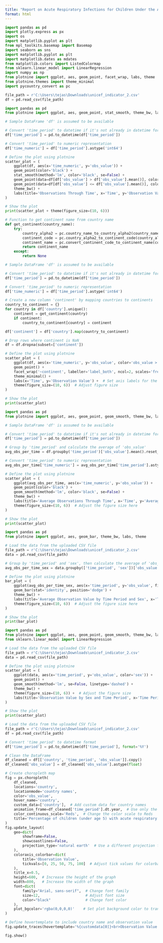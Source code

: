 ```yaml
---
title: "Report on Acute Respiratory Infections for Children Under the Age of Five"
format: html
---
```


```python
import pandas as pd
import plotly.express as px
import os
import matplotlib.pyplot as plt
from mpl_toolkits.basemap import Basemap
import seaborn as sns
import matplotlib.pyplot as plt
import matplotlib.dates as mdates
from matplotlib.colors import ListedColormap
from sklearn.linear_model import LinearRegression
import numpy as np
from plotnine import ggplot, aes, geom_point, facet_wrap, labs, theme
from plotnine.themes import theme_minimal
import pycountry_convert as pc
```

```python
file_path = r'C:\Users\tejas\Downloads\unicef_indicator_2.csv'
df = pd.read_csv(file_path)
```

```python
import pandas as pd
from plotnine import ggplot, aes, geom_point, stat_smooth, theme_bw, labs

# Sample DataFrame 'df' is assumed to be available

# Convert 'time_period' to datetime if it's not already in datetime format
df['time_period'] = pd.to_datetime(df['time_period'])

# Convert 'time_period' to numeric representation
df['time_numeric'] = df['time_period'].astype('int64')

# Define the plot using plotnine
scatter_plot = (
    ggplot(df, aes(x='time_numeric', y='obs_value')) +
    geom_point(color='black') +
    stat_smooth(method='lm', color='black', se=False) +
    geom_point(data=df[df['obs_value'] > df['obs_value'].mean()], color='#FF5733') +
    geom_point(data=df[df['obs_value'] <= df['obs_value'].mean()], color='#6CBB3C') +
    theme_bw() +
    labs(title='Observations Through Time', x='Time', y='Observation Value')
)

# Show the plot
print(scatter_plot + theme(figure_size=(10, 6)))
```

```python
# Function to get continent name from country name
def get_continent(country_name):
    try:
        country_alpha2 = pc.country_name_to_country_alpha2(country_name)
        continent_code = pc.country_alpha2_to_continent_code(country_alpha2)
        continent_name = pc.convert_continent_code_to_continent_name(continent_code)
        return continent_name
    except:
        return None

# Sample DataFrame 'df' is assumed to be available

# Convert 'time_period' to datetime if it's not already in datetime format
df['time_period'] = pd.to_datetime(df['time_period'])

# Convert 'time_period' to numeric representation
df['time_numeric'] = df['time_period'].astype('int64')

# Create a new column 'continent' by mapping countries to continents
country_to_continent = {}
for country in df['country'].unique():
    continent = get_continent(country)
    if continent:
        country_to_continent[country] = continent

df['continent'] = df['country'].map(country_to_continent)

# Drop rows where continent is NaN
df = df.dropna(subset=['continent'])

# Define the plot using plotnine
scatter_plot = (
    ggplot(df, aes(x='time_numeric', y='obs_value', color='obs_value > obs_value.mean()')) +
    geom_point() +
    facet_wrap('~continent', labeller='label_both', ncol=2, scales='free_y') +  # Adjust ncol for the number of columns
    theme_minimal() +
    labs(x='Time', y='Observation Value') +  # Set axis labels for the entire plot
    theme(figure_size=(10, 6))  # Adjust figure size
)

# Show the plot
print(scatter_plot)
```

```python
import pandas as pd
from plotnine import ggplot, aes, geom_point, geom_smooth, theme_bw, labs, theme

# Sample DataFrame 'df' is assumed to be available

# Convert 'time_period' to datetime if it's not already in datetime format
df['time_period'] = pd.to_datetime(df['time_period'])

# Group by 'time_period' and calculate the average of 'obs_value'
avg_obs_per_time = df.groupby('time_period')['obs_value'].mean().reset_index()

# Convert 'time_period' to numeric representation
avg_obs_per_time['time_numeric'] = avg_obs_per_time['time_period'].astype('int64')

# Define the plot using plotnine
scatter_plot = (
    ggplot(avg_obs_per_time, aes(x='time_numeric', y='obs_value')) +
    geom_point(color='black') +
    geom_smooth(method='lm', color='black', se=False) +
    theme_bw() +
    labs(title='Average Observations Through Time', x='Time', y='Average Observation Value') +
    theme(figure_size=(10, 6))  # Adjust the figure size here
)

# Show the plot
print(scatter_plot)
```

```python
import pandas as pd
from plotnine import ggplot, aes, geom_bar, theme_bw, labs, theme

# Load the data from the uploaded CSV file
file_path = r'C:\Users\tejas\Downloads\unicef_indicator_2.csv'
data = pd.read_csv(file_path)

# Group by 'time_period' and 'sex', then calculate the average of 'obs_value'
avg_obs_per_time_sex = data.groupby(['time_period', 'sex'])['obs_value'].mean().reset_index()

# Define the plot using plotnine
bar_plot = (
    ggplot(avg_obs_per_time_sex, aes(x='time_period', y='obs_value', fill='sex')) +
    geom_bar(stat='identity', position='dodge') +
    theme_bw() +
    labs(title='Average Observation Value by Time Period and Sex', x='Time Period', y='Average Observation Value', fill='Sex') +
    theme(figure_size=(10, 6))  # Adjust the figure size here
)

# Show the plot
print(bar_plot)
```


```python
import pandas as pd
from plotnine import ggplot, aes, geom_point, geom_smooth, theme_bw, labs, theme
from sklearn.linear_model import LinearRegression

# Load the data from the uploaded CSV file
file_path = r'C:\Users\tejas\Downloads\unicef_indicator_2.csv'
data = pd.read_csv(file_path)

# Define the plot using plotnine
scatter_plot = (
    ggplot(data, aes(x='time_period', y='obs_value', color='sex')) +
    geom_point() +
    geom_smooth(method='lm', se=False, linetype='dashed') +
    theme_bw() +
    theme(figure_size=(10, 6)) +  # Adjust the figure size
    labs(title='Observation Value by Sex and Time Period', x='Time Period', y='Observed Value', color='Sex')
)

# Show the plot
print(scatter_plot)
```

```python
# Load the data from the uploaded CSV file
file_path = r'C:\Users\tejas\Downloads\unicef_indicator_2.csv'
df = pd.read_csv(file_path)

# Convert 'time_period' to datetime format
df['time_period'] = pd.to_datetime(df['time_period'], format='%Y')

# Clean the DataFrame
df_cleaned = df[['country', 'time_period', 'obs_value']].copy()
df_cleaned['obs_value'] = df_cleaned['obs_value'].astype(float)

# Create choropleth map
fig = px.choropleth(
    df_cleaned,
    locations='country',
    locationmode='country names',
    color='obs_value',
    hover_name='country',
    custom_data=['country'],  # Add custom data for country names
    animation_frame=df_cleaned['time_period'].dt.year,  # Use only the year for animation
    color_continuous_scale='Reds',  # Change the color scale to Reds
    title='Percentage of children (under age 5) with acute respiratory infection symptoms'
)
fig.update_layout(
    geo=dict(
        showframe=False,
        showcoastlines=False,
        projection_type='natural earth'  # Use a different projection for the map
    ),
    coloraxis_colorbar=dict(
        title='Observation Value',
        tickvals=[0, 25, 50, 75, 100]  # Adjust tick values for colorbar
    ),
    title_x=0.5,
    height=600,  # Increase the height of the graph
    width=800,   # Increase the width of the graph
    font=dict(
        family="Arial, sans-serif",  # Change font family
        size=12,                     # Adjust font size
        color="black"                # Change font color
    ),
    plot_bgcolor='rgba(0,0,0,0)'    # Set plot background color to transparent
)

# Define hovertemplate to include country name and observation value
fig.update_traces(hovertemplate='%{customdata[0]}<br>Observation Value: %{z}%')

fig.show()
```